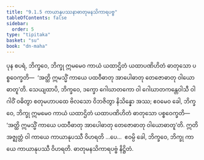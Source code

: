 ```yaml
---
title: "9.1.5 ကာယာနုပဿနာဓာတုမနသိကာရပဗ္ဗ"
tableOfContents: false
sidebar:
  order: 5
type: "tipitaka"
basket: "su"
book: "dn-maha"
---
```



<DynamicBreadcrumb />

<Division number="378" book="dn-maha">

<Paragraph number="963" book="dn-maha">
ပုန စပရံ, ဘိက္ခဝေ, ဘိက္ခု ဣမမေဝ ကာယံ ယထာဌိတံ ယထာပဏိဟိတံ ဓာတုသော ပစ္စဝေက္ခတိ—  ‘အတ္ထိ ဣမသ္မိံ ကာယေ ပထဝီဓာတု အာပေါဓာတု တေဇောဓာတု ဝါယောဓာတူ’တိ.
</Paragraph>

<Paragraph number="964" book="dn-maha">
သေယျထာပိ, ဘိက္ခဝေ, ဒက္ခော ဂေါဃာတကော ဝါ ဂေါဃာတကန္တေဝါသီ ဝါ ဂါဝိံ ဝဓိတွာ စတုမဟာပထေ ဗိလသော ဝိဘဇိတွာ နိသိန္နော အဿ; ဧဝမေဝ ခေါ, ဘိက္ခဝေ, ဘိက္ခု ဣမမေဝ ကာယံ ယထာဌိတံ ယထာပဏိဟိတံ ဓာတုသော ပစ္စဝေက္ခတိ—  ‘အတ္ထိ ဣမသ္မိံ ကာယေ ပထဝီဓာတု အာပေါဓာတု တေဇောဓာတု ဝါယောဓာတူ’တိ.
</Paragraph>

<Paragraph number="965" book="dn-maha">
ဣတိ အဇ္ဈတ္တံ ဝါ ကာယေ ကာယာနုပဿီ ဝိဟရတိ …ပေ…  ဧဝမ္ပိ ခေါ, ဘိက္ခဝေ, ဘိက္ခု ကာယေ ကာယာနုပဿီ ဝိဟရတိ.

</Paragraph>
</Division>

<Paragraph number="966" type="center" book="dn-maha">
ဓာတုမနသိကာရပဗ္ဗံ နိဋ္ဌိတံ.
</Paragraph>